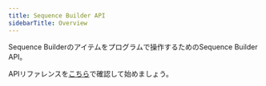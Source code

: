 ```yaml
---
title: Sequence Builder API
sidebarTitle: Overview
---
```


Sequence Builderのアイテムをプログラムで操作するためのSequence Builder API。

APIリファレンスを[こちら](/api-references/builder/endpoints)で確認して始めましょう。
